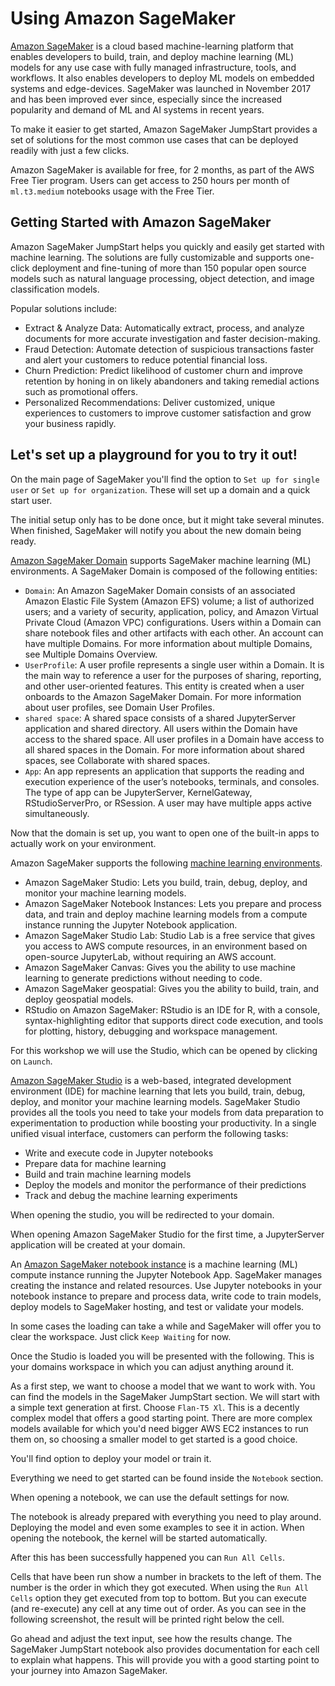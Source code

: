 # Using Amazon SageMaker

[Amazon SageMaker](https://aws.amazon.com/pm/sagemaker/) is a cloud based machine-learning platform that enables developers to build, train, and deploy machine learning (ML) models for any use case with fully managed infrastructure, tools, and workflows.
It also enables developers to deploy ML models on embedded systems and edge-devices. SageMaker was launched in November 2017 and has been improved ever since, especially since the increased popularity and demand of ML and AI systems in recent years.

To make it easier to get started, Amazon SageMaker JumpStart provides a set of solutions for the most common use cases that can be deployed readily with just a few clicks.

Amazon SageMaker is available for free, for 2 months, as part of the AWS Free Tier program. Users can get access to 250 hours per month of `ml.t3.medium` notebooks usage with the Free Tier.

<Screenshot src="img/screenshots/7-vector-search/5-aws-sagemaker/0-pricing.png" url="https://aws.amazon.com/pm/sagemaker/" alt="" />

## Getting Started with Amazon SageMaker
Amazon SageMaker JumpStart helps you quickly and easily get started with machine learning. The solutions are fully customizable and supports one-click deployment and fine-tuning of more than 150 popular open source models such as natural language processing, object detection, and image classification models.

Popular solutions include:
- Extract & Analyze Data: Automatically extract, process, and analyze documents for more accurate investigation and faster decision-making.
- Fraud Detection: Automate detection of suspicious transactions faster and alert your customers to reduce potential financial loss.
- Churn Prediction: Predict likelihood of customer churn and improve retention by honing in on likely abandoners and taking remedial actions such as promotional offers.
- Personalized Recommendations: Deliver customized, unique experiences to customers to improve customer satisfaction and grow your business rapidly.

## Let's set up a playground for you to try it out!

On the main page of SageMaker you'll find the option to `Set up for single user` or `Set up for organization`. These will set up a domain and a quick start user.

<Screenshot src="img/screenshots/7-vector-search/5-aws-sagemaker/1-main-page.png" url="https://aws.amazon.com/pm/sagemaker/" alt="" />
<Screenshot src="img/screenshots/7-vector-search/5-aws-sagemaker/2-setup-started.png" url="https://aws.amazon.com/pm/sagemaker/" alt="" />
<Screenshot src="img/screenshots/7-vector-search/5-aws-sagemaker/3-preparing-domain.png" url="https://aws.amazon.com/pm/sagemaker/" alt="" />

The initial setup only has to be done once, but it might take several minutes. When finished, SageMaker will notify you about the new domain being ready.

[Amazon SageMaker Domain](https://docs.aws.amazon.com/sagemaker/latest/dg/sm-domain.html) supports SageMaker machine learning (ML) environments. A SageMaker Domain is composed of the following entities:
- `Domain`: An Amazon SageMaker Domain consists of an associated Amazon Elastic File System (Amazon EFS) volume; a list of authorized users; and a variety of security, application, policy, and Amazon Virtual Private Cloud (Amazon VPC) configurations. Users within a Domain can share notebook files and other artifacts with each other. An account can have multiple Domains. For more information about multiple Domains, see Multiple Domains Overview.
- `UserProfile`: A user profile represents a single user within a Domain. It is the main way to reference a user for the purposes of sharing, reporting, and other user-oriented features. This entity is created when a user onboards to the Amazon SageMaker Domain. For more information about user profiles, see Domain User Profiles.
- `shared space`: A shared space consists of a shared JupyterServer application and shared directory. All users within the Domain have access to the shared space. All user profiles in a Domain have access to all shared spaces in the Domain. For more information about shared spaces, see Collaborate with shared spaces.
- `App`: An app represents an application that supports the reading and execution experience of the user’s notebooks, terminals, and consoles. The type of app can be JupyterServer, KernelGateway, RStudioServerPro, or RSession. A user may have multiple apps active simultaneously.

<Screenshot src="img/screenshots/7-vector-search/5-aws-sagemaker/4-domain-ready.png" url="https://aws.amazon.com/pm/sagemaker/" alt="" />

Now that the domain is set up, you want to open one of the built-in apps to actually work on your environment.

Amazon SageMaker supports the following [machine learning environments](https://docs.aws.amazon.com/sagemaker/latest/dg/machine-learning-environments.html).
- Amazon SageMaker Studio: Lets you build, train, debug, deploy, and monitor your machine learning models.
- Amazon SageMaker Notebook Instances: Lets you prepare and process data, and train and deploy machine learning models from a compute instance running the Jupyter Notebook application.
- Amazon SageMaker Studio Lab: Studio Lab is a free service that gives you access to AWS compute resources, in an environment based on open-source JupyterLab, without requiring an AWS account.
- Amazon SageMaker Canvas: Gives you the ability to use machine learning to generate predictions without needing to code.
- Amazon SageMaker geospatial: Gives you the ability to build, train, and deploy geospatial models.
- RStudio on Amazon SageMaker: RStudio is an IDE for R, with a console, syntax-highlighting editor that supports direct code execution, and tools for plotting, history, debugging and workspace management.

For this workshop we will use the Studio, which can be opened by clicking on `Launch`.

[Amazon SageMaker Studio](https://docs.aws.amazon.com/sagemaker/latest/dg/studio.html) is a web-based, integrated development environment (IDE) for machine learning that lets you build, train, debug, deploy, and monitor your machine learning models. SageMaker Studio provides all the tools you need to take your models from data preparation to experimentation to production while boosting your productivity. In a single unified visual interface, customers can perform the following tasks:
- Write and execute code in Jupyter notebooks
- Prepare data for machine learning
- Build and train machine learning models
- Deploy the models and monitor the performance of their predictions
- Track and debug the machine learning experiments

<Screenshot src="img/screenshots/7-vector-search/5-aws-sagemaker/5-open-studio.png" url="https://aws.amazon.com/pm/sagemaker/" alt="" />

When opening the studio, you will be redirected to your domain.

<Screenshot src="img/screenshots/7-vector-search/5-aws-sagemaker/6-domain-redirect.png" url="https://aws.amazon.com/pm/sagemaker/" alt="" />

When opening Amazon SageMaker Studio for the first time, a JupyterServer application will be created at your domain.

An [Amazon SageMaker notebook instance](https://docs.aws.amazon.com/sagemaker/latest/dg/nbi.html) is a machine learning (ML) compute instance running the Jupyter Notebook App. SageMaker manages creating the instance and related resources. Use Jupyter notebooks in your notebook instance to prepare and process data, write code to train models, deploy models to SageMaker hosting, and test or validate your models.

<Screenshot src="img/screenshots/7-vector-search/5-aws-sagemaker/7-creating-JupyterServer-app.png" url="https://aws.amazon.com/pm/sagemaker/" alt="" />

In some cases the loading can take a while and SageMaker will offer you to clear the workspace. Just click `Keep Waiting` for now.

<Screenshot src="img/screenshots/7-vector-search/5-aws-sagemaker/8-notebook-loading-screen.png" url="https://aws.amazon.com/pm/sagemaker/" alt="" />

Once the Studio is loaded you will be presented with the following. This is your domains workspace in which you can adjust anything around it.

<Screenshot src="img/screenshots/7-vector-search/5-aws-sagemaker/9-studio-homepage.png" url="https://aws.amazon.com/pm/sagemaker/" alt="" />

As a first step, we want to choose a model that we want to work with. You can find the models in the SageMaker JumpStart section. We will start with a simple text generation at first. Choose `Flan-T5 Xl`.
This is a decently complex model that offers a good starting point. There are more complex models available for which you'd need bigger AWS EC2 instances to run them on, so choosing a smaller model to get started is a good choice.

<Screenshot src="img/screenshots/7-vector-search/5-aws-sagemaker/10-sagemaker-jumpstart.png" url="https://aws.amazon.com/pm/sagemaker/" alt="" />

You'll find option to deploy your model or train it.

<Screenshot src="img/screenshots/7-vector-search/5-aws-sagemaker/11-flan-t5-xl-deploy.png" url="https://aws.amazon.com/pm/sagemaker/" alt="" />

Everything we need to get started can be found inside the `Notebook` section.

<Screenshot src="img/screenshots/7-vector-search/5-aws-sagemaker/12-flan-t5-xl-notebook.png" url="https://aws.amazon.com/pm/sagemaker/" alt="" />

When opening a notebook, we can use the default settings for now.

<Screenshot src="img/screenshots/7-vector-search/5-aws-sagemaker/13-notebook-environment.png" url="https://aws.amazon.com/pm/sagemaker/" alt="" />

The notebook is already prepared with everything you need to play around. Deploying the model and even some examples to see it in action. When opening the notebook, the kernel will be started automatically.

<Screenshot src="img/screenshots/7-vector-search/5-aws-sagemaker/14-notebook-starting.png" url="https://aws.amazon.com/pm/sagemaker/" alt="" />

After this has been successfully happened you can `Run All Cells`.

<Screenshot src="img/screenshots/7-vector-search/5-aws-sagemaker/15-notebook-ready.png" url="https://aws.amazon.com/pm/sagemaker/" alt="" />

Cells that have been run show a number in brackets to the left of them. The number is the order in which they got executed. When using the `Run All Cells` option they get executed from top to bottom.
But you can execute (and re-execute) any cell at any time out of order. As you can see in the following screenshot, the result will be printed right below the cell.

<Screenshot src="img/screenshots/7-vector-search/5-aws-sagemaker/16-inference-code-example.png" url="https://aws.amazon.com/pm/sagemaker/" alt="" />

Go ahead and adjust the text input, see how the results change. The SageMaker JumpStart notebook also provides documentation for each cell to explain what happens.
This will provide you with a good starting point to your journey into Amazon SageMaker.
